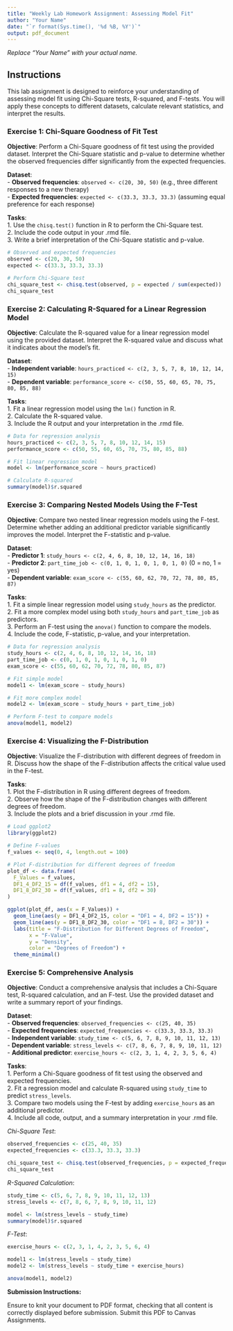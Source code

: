 ```yaml
---
title: "Weekly Lab Homework Assignment: Assessing Model Fit"
author: "Your Name"
date: "`r format(Sys.time(), '%d %B, %Y')`"
output: pdf_document
---
```


*Replace "Your Name" with your actual name.*

## Instructions

This lab assignment is designed to reinforce your understanding of assessing model fit using Chi-Square tests, R-squared, and F-tests. You will apply these concepts to different datasets, calculate relevant statistics, and interpret the results.

### Exercise 1: Chi-Square Goodness of Fit Test

**Objective**: Perform a Chi-Square goodness of fit test using the provided dataset. Interpret the Chi-Square statistic and p-value to determine whether the observed frequencies differ significantly from the expected frequencies.  

**Dataset**:  
- **Observed frequencies**: `observed <- c(20, 30, 50)` (e.g., three different responses to a new therapy)  
- **Expected frequencies**: `expected <- c(33.3, 33.3, 33.3)` (assuming equal preference for each response)  

**Tasks**:  
1. Use the `chisq.test()` function in R to perform the Chi-Square test.  
2. Include the code output in your .rmd file.  
3. Write a brief interpretation of the Chi-Square statistic and p-value.  

```r
# Observed and expected frequencies
observed <- c(20, 30, 50)
expected <- c(33.3, 33.3, 33.3)

# Perform Chi-Square test
chi_square_test <- chisq.test(observed, p = expected / sum(expected))
chi_square_test
```

### Exercise 2: Calculating R-Squared for a Linear Regression Model

**Objective**: Calculate the R-squared value for a linear regression model using the provided dataset. Interpret the R-squared value and discuss what it indicates about the model’s fit.  

**Dataset**:  
- **Independent variable**: `hours_practiced <- c(2, 3, 5, 7, 8, 10, 12, 14, 15)`  
- **Dependent variable**: `performance_score <- c(50, 55, 60, 65, 70, 75, 80, 85, 88)`  

**Tasks**:  
1. Fit a linear regression model using the `lm()` function in R.  
2. Calculate the R-squared value.  
3. Include the R output and your interpretation in the .rmd file.  

```r
# Data for regression analysis
hours_practiced <- c(2, 3, 5, 7, 8, 10, 12, 14, 15)
performance_score <- c(50, 55, 60, 65, 70, 75, 80, 85, 88)

# Fit linear regression model
model <- lm(performance_score ~ hours_practiced)

# Calculate R-squared
summary(model)$r.squared
```

### Exercise 3: Comparing Nested Models Using the F-Test

**Objective**: Compare two nested linear regression models using the F-test. Determine whether adding an additional predictor variable significantly improves the model. Interpret the F-statistic and p-value.  

**Dataset**:  
- **Predictor 1**: `study_hours <- c(2, 4, 6, 8, 10, 12, 14, 16, 18)`  
- **Predictor 2**: `part_time_job <- c(0, 1, 0, 1, 0, 1, 0, 1, 0)` (0 = no, 1 = yes)  
- **Dependent variable**: `exam_score <- c(55, 60, 62, 70, 72, 78, 80, 85, 87)`  

**Tasks**:  
1. Fit a simple linear regression model using `study_hours` as the predictor.  
2. Fit a more complex model using both `study_hours` and `part_time_job` as predictors.  
3. Perform an F-test using the `anova()` function to compare the models.  
4. Include the code, F-statistic, p-value, and your interpretation.  

```r
# Data for regression analysis
study_hours <- c(2, 4, 6, 8, 10, 12, 14, 16, 18)
part_time_job <- c(0, 1, 0, 1, 0, 1, 0, 1, 0)
exam_score <- c(55, 60, 62, 70, 72, 78, 80, 85, 87)

# Fit simple model
model1 <- lm(exam_score ~ study_hours)

# Fit more complex model
model2 <- lm(exam_score ~ study_hours + part_time_job)

# Perform F-test to compare models
anova(model1, model2)
```

### Exercise 4: Visualizing the F-Distribution

**Objective**: Visualize the F-distribution with different degrees of freedom in R. Discuss how the shape of the F-distribution affects the critical value used in the F-test.  

**Tasks**:  
1. Plot the F-distribution in R using different degrees of freedom.  
2. Observe how the shape of the F-distribution changes with different degrees of freedom.  
3. Include the plots and a brief discussion in your .rmd file.  

```r
# Load ggplot2
library(ggplot2)

# Define F-values
f_values <- seq(0, 4, length.out = 100)

# Plot F-distribution for different degrees of freedom
plot_df <- data.frame(
  F_Values = f_values,
  DF1_4_DF2_15 = df(f_values, df1 = 4, df2 = 15),
  DF1_8_DF2_30 = df(f_values, df1 = 8, df2 = 30)
)

ggplot(plot_df, aes(x = F_Values)) +
  geom_line(aes(y = DF1_4_DF2_15, color = "DF1 = 4, DF2 = 15")) +
  geom_line(aes(y = DF1_8_DF2_30, color = "DF1 = 8, DF2 = 30")) +
  labs(title = "F-Distribution for Different Degrees of Freedom",
       x = "F-Value",
       y = "Density",
       color = "Degrees of Freedom") +
  theme_minimal()
```

### Exercise 5: Comprehensive Analysis

**Objective**: Conduct a comprehensive analysis that includes a Chi-Square test, R-squared calculation, and an F-test. Use the provided dataset and write a summary report of your findings.  

**Dataset**:  
- **Observed frequencies**: `observed_frequencies <- c(25, 40, 35)`  
- **Expected frequencies**: `expected_frequencies <- c(33.3, 33.3, 33.3)`  
- **Independent variable**: `study_time <- c(5, 6, 7, 8, 9, 10, 11, 12, 13)`  
- **Dependent variable**: `stress_levels <- c(7, 8, 6, 7, 8, 9, 10, 11, 12)`  
- **Additional predictor**: `exercise_hours <- c(2, 3, 1, 4, 2, 3, 5, 6, 4)`  

**Tasks**:  
1. Perform a Chi-Square goodness of fit test using the observed and expected frequencies.  
2. Fit a regression model and calculate R-squared using `study_time` to predict `stress_levels`.  
3. Compare two models using the F-test by adding `exercise_hours` as an additional predictor.  
4. Include all code, output, and a summary interpretation in your .rmd file.  

*Chi-Square Test*:
```r
observed_frequencies <- c(25, 40, 35)
expected_frequencies <- c(33.3, 33.3, 33.3)

chi_square_test <- chisq.test(observed_frequencies, p = expected_frequencies / sum(expected_frequencies))
chi_square_test
```

*R-Squared Calculation*:
```r
study_time <- c(5, 6, 7, 8, 9, 10, 11, 12, 13)
stress_levels <- c(7, 8, 6, 7, 8, 9, 10, 11, 12)

model <- lm(stress_levels ~ study_time)
summary(model)$r.squared
```

*F-Test*:
```r
exercise_hours <- c(2, 3, 1, 4, 2, 3, 5, 6, 4)

model1 <- lm(stress_levels ~ study_time)
model2 <- lm(stress_levels ~ study_time + exercise_hours)

anova(model1, model2)
```


**Submission Instructions:**

Ensure to knit your document to PDF format, checking that all content is correctly displayed before submission. Submit this PDF to Canvas Assignments.
